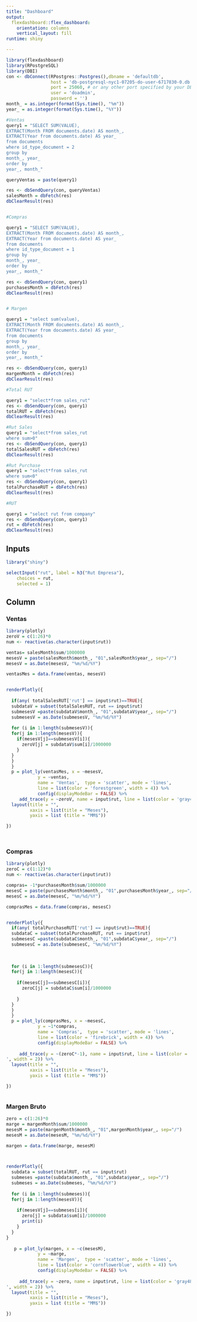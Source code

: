```yaml
---
title: "Dashboard"
output: 
  flexdashboard::flex_dashboard:
    orientation: columns
    vertical_layout: fill
runtime: shiny

---
```


```r
library(flexdashboard)
library(RPostgreSQL)
library(DBI)
con <- dbConnect(RPostgres::Postgres(),dbname = 'defaultdb', 
                 host = 'db-postgresql-nyc1-07205-do-user-6717830-0.db.ondigitalocean.com',
                 port = 25060, # or any other port specified by your DBA
                 user = 'doadmin',
                 password = '')
month_ = as.integer(format(Sys.time(), "%m"))
year_ = as.integer(format(Sys.time(), "%Y"))
```

```r
#Ventas
query1 = "SELECT SUM(VALUE),
EXTRACT(Month FROM documents.date) AS month_,
EXTRACT(Year from documents.date) AS year_
from documents
where id_type_document = 2
group by
month_, year_
order by
year_, month_"

queryVentas = paste(query1)

res <- dbSendQuery(con, queryVentas)
salesMonth = dbFetch(res)
dbClearResult(res)


#Compras

query1 = "SELECT SUM(VALUE),
EXTRACT(Month FROM documents.date) AS month_,
EXTRACT(Year from documents.date) AS year_
from documents
where id_type_document = 1
group by
month_, year_
order by
year_, month_"

res <- dbSendQuery(con, query1)
purchasesMonth = dbFetch(res)
dbClearResult(res)


# Margen 

query1 = "select sum(value),
EXTRACT(Month FROM documents.date) AS month_,
EXTRACT(Year from documents.date) AS year_
from documents
group by
month_, year_
order by
year_, month_"

res <- dbSendQuery(con, query1)
margenMonth = dbFetch(res)
dbClearResult(res)

#Total RUT

query1 = "select*from sales_rut"
res <- dbSendQuery(con, query1)
totalRUT = dbFetch(res)
dbClearResult(res)

#Rut Sales
query1 = "select*from sales_rut
where sum>0"
res <- dbSendQuery(con, query1)
totalSalesRUT = dbFetch(res)
dbClearResult(res)

#Rut Purchase
query1 = "select*from sales_rut
where sum<0"
res <- dbSendQuery(con, query1)
totalPurchaseRUT = dbFetch(res)
dbClearResult(res)

#RUT

query1 = "select rut from company"
res <- dbSendQuery(con, query1)
rut = dbFetch(res)
dbClearResult(res)


```



Inputs {.sidebar}
-------------------------------------
```r
library("shiny")

selectInput("rut", label = h3("Rut Empresa"), 
    choices = rut, 
    selected = 1)

```
 
Column
-------------------------------------
    
### Ventas
```r
library(plotly)
zeroV = c(1:26)*0
num <- reactive(as.character(input$rut))

ventas= salesMonth$sum/1000000
mesesV = paste(salesMonth$month_, "01",salesMonth$year_, sep="/")
mesesV = as.Date(mesesV, "%m/%d/%Y")

ventasMes = data.frame(ventas, mesesV)


renderPlotly({
  
  if(any( totalSalesRUT['rut'] == input$rut)==TRUE){
  subdataV = subset(totalSalesRUT, rut == input$rut)
  submesesV =paste(subdataV$month_, "01",subdataV$year_, sep="/")
  submesesV = as.Date(submesesV, "%m/%d/%Y")
  
  for (i in 1:length(submesesV)){
  for(j in 1:length(mesesV)){
    if(mesesV[j]==submesesV[i]){
      zeroV[j] = subdataV$sum[i]/1000000
    }
  }
  }
  }
  p = plot_ly(ventasMes, x = ~mesesV,
            y = ~ventas,
            name = 'Ventas',  type = 'scatter', mode = 'lines',
            line = list(color = 'forestgreen', width = 4)) %>%
            config(displayModeBar = FALSE) %>% 
     add_trace(y = ~zeroV, name = input$rut, line = list(color = 'gray48', width = 2)) %>%
  layout(title = "",
         xaxis = list(title = "Meses"),
         yaxis = list (title = "MM$"))

})




```
    
### Compras

```r
library(plotly)
zeroC = c(1:12)*0
num <- reactive(as.character(input$rut))

compras= -1*purchasesMonth$sum/1000000
mesesC = paste(purchasesMonth$month_, "01",purchasesMonth$year_, sep="/")
mesesC = as.Date(mesesC, "%m/%d/%Y")

comprasMes = data.frame(compras, mesesC)


renderPlotly({
  if(any( totalPurchaseRUT['rut'] == input$rut)==TRUE){
  subdataC = subset(totalPurchaseRUT, rut == input$rut)
  submesesC =paste(subdataC$month_, "01",subdataC$year_, sep="/")
  submesesC = as.Date(submesesC, "%m/%d/%Y")
  
  
  
  for (i in 1:length(submesesC)){
  for(j in 1:length(mesesC)){
    
    if(mesesC[j]==submesesC[i]){
      zeroC[j] = subdataC$sum[i]/1000000
    
    }
  }
  }
  }
  p = plot_ly(comprasMes, x = ~mesesC,
            y = ~1*compras,
            name = 'Compras',  type = 'scatter', mode = 'lines',
            line = list(color = 'firebrick', width = 4)) %>%
            config(displayModeBar = FALSE) %>% 
     
     add_trace(y = ~(zeroC*-1), name = input$rut, line = list(color = 'gray48
', width = 2)) %>%
  layout(title = "",
         xaxis = list(title = "Meses"),
         yaxis = list (title = "MM$"))

})



```

### Margen Bruto

```r
zero = c(1:26)*0
marge = margenMonth$sum/1000000
mesesM = paste(margenMonth$month_, "01",margenMonth$year_, sep="/")
mesesM = as.Date(mesesM, "%m/%d/%Y")

margen = data.frame(marge, mesesM)



renderPlotly({
  subdata = subset(totalRUT, rut == input$rut)
  submeses =paste(subdata$month_, "01",subdata$year_, sep="/")
  submeses = as.Date(submeses, "%m/%d/%Y")
  
  for (i in 1:length(submeses)){
  for(j in 1:length(mesesV)){
    
    if(mesesV[j]==submeses[i]){
      zero[j] = subdata$sum[i]/1000000
      print(i)
    }
  }
}
  
   p = plot_ly(margen, x = ~c(mesesM),
            y = ~marge,
            name = 'Margen',  type = 'scatter', mode = 'lines',
            line = list(color = 'cornflowerblue', width = 4)) %>%
            config(displayModeBar = FALSE) %>%
     
     add_trace(y = ~zero, name = input$rut, line = list(color = 'gray48
', width = 2)) %>%
  layout(title = "",
         xaxis = list(title = "Meses"),
         yaxis = list (title = "MM$"))

})








```